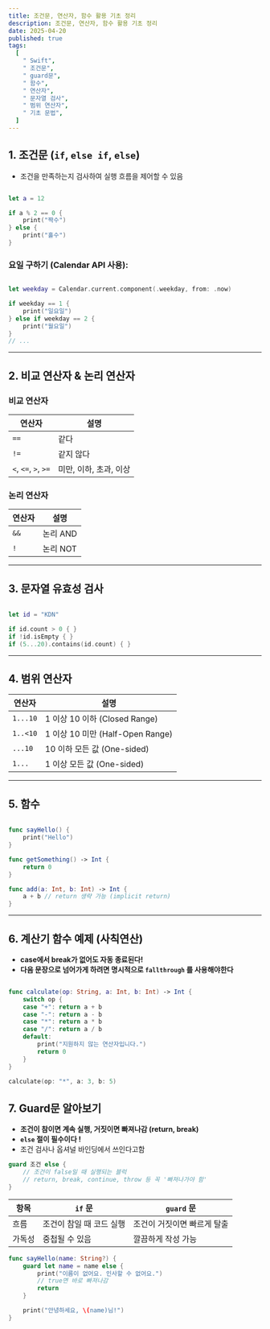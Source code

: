```yaml
---
title: 조건문, 연산자, 함수 활용 기초 정리
description: 조건문, 연산자, 함수 활용 기초 정리
date: 2025-04-20
published: true
tags:
  [
    " Swift",
    " 조건문",
    " guard문",
    " 함수",
    " 연산자",
    " 문자열 검사",
    " 범위 연산자",
    " 기초 문법",
  ]
---
```


## 1. 조건문 (`if`, `else if`, `else`)

- 조건을 만족하는지 검사하여 실행 흐름을 제어할 수 있음

```swift

let a = 12

if a % 2 == 0 {
    print("짝수")
} else {
    print("홀수")
}
```

### 요일 구하기 (Calendar API 사용):

```swift

let weekday = Calendar.current.component(.weekday, from: .now)

if weekday == 1 {
    print("일요일")
} else if weekday == 2 {
    print("월요일")
}
// ...

```

---

## 2. 비교 연산자 & 논리 연산자

### 비교 연산자

| 연산자               | 설명                   |
| -------------------- | ---------------------- |
| `==`                 | 같다                   |
| `!=`                 | 같지 않다              |
| `<`, `<=`, `>`, `>=` | 미만, 이하, 초과, 이상 |

### 논리 연산자

| 연산자 | 설명     |
| ------ | -------- |
| `&&`   | 논리 AND |
| `!`    | 논리 NOT |

---

## 3. 문자열 유효성 검사

```swift

let id = "KDN"

if id.count > 0 { }
if !id.isEmpty { }
if (5...20).contains(id.count) { }

```

---

## 4. 범위 연산자

| 연산자   | 설명                             |
| -------- | -------------------------------- |
| `1...10` | 1 이상 10 이하 (Closed Range)    |
| `1..<10` | 1 이상 10 미만 (Half-Open Range) |
| `...10`  | 10 이하 모든 값 (One-sided)      |
| `1...`   | 1 이상 모든 값 (One-sided)       |

---

## 5. 함수

```swift

func sayHello() {
    print("Hello")
}

func getSomething() -> Int {
    return 0
}

func add(a: Int, b: Int) -> Int {
    a + b // return 생략 가능 (implicit return)
}

```

---

## 6. 계산기 함수 예제 (사칙연산)

- **case에서 break가 없어도 자동 종료된다!**
- **다음 문장으로 넘어가게 하려면 명시적으로 `fallthrough` 를 사용해야한다**

```swift

func calculate(op: String, a: Int, b: Int) -> Int {
    switch op {
    case "+": return a + b
    case "-": return a - b
    case "*": return a * b
    case "/": return a / b
    default:
        print("지원하지 않는 연산자입니다.")
        return 0
    }
}

calculate(op: "*", a: 3, b: 5)

```

## 7. Guard문 알아보기

- **조건이 참이면 계속 실행, 거짓이면 빠져나감 (return, break)**
- **`else` 절이 필수이다 !**
- 조건 검사나 옵셔널 바인딩에서 쓰인다고함

```swift
guard 조건 else {
    // 조건이 false일 때 실행되는 블럭
    // return, break, continue, throw 등 꼭 '빠져나가야 함'
}
```

| 항목   | `if` 문                  | `guard` 문                  |
| ------ | ------------------------ | --------------------------- |
| 흐름   | 조건이 참일 때 코드 실행 | 조건이 거짓이면 빠르게 탈출 |
| 가독성 | 중첩될 수 있음           | 깔끔하게 작성 가능          |

```swift
func sayHello(name: String?) {
    guard let name = name else {
        print("이름이 없어요. 인사할 수 없어요.")
        // true면 바로 빠져나감
        return
    }

    print("안녕하세요, \(name)님!")
}
```
